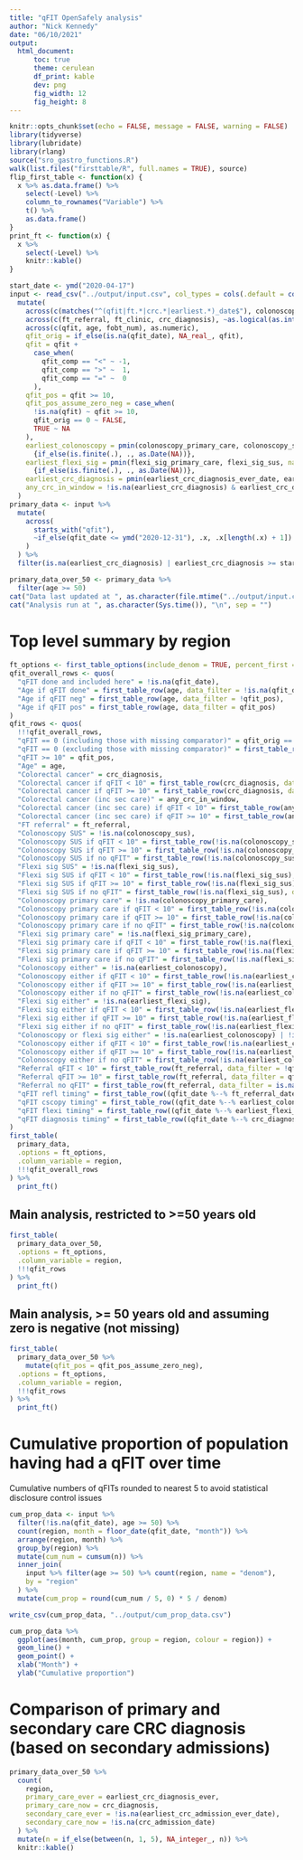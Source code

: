 ```yaml
---
title: "qFIT OpenSafely analysis"
author: "Nick Kennedy"
date: "06/10/2021"
output:
  html_document:
      toc: true
      theme: cerulean
      df_print: kable
      dev: png
      fig_width: 12
      fig_height: 8
---
```


```r
knitr::opts_chunk$set(echo = FALSE, message = FALSE, warning = FALSE)
library(tidyverse)
library(lubridate)
library(rlang)
source("sro_gastro_functions.R")
walk(list.files("firsttable/R", full.names = TRUE), source)
flip_first_table <- function(x) {
  x %>% as.data.frame() %>%
    select(-Level) %>%
    column_to_rownames("Variable") %>%
    t() %>%
    as.data.frame()
}
print_ft <- function(x) {
  x %>% 
    select(-Level) %>% 
    knitr::kable()
}
```

```r
start_date <- ymd("2020-04-17")
input <- read_csv("../output/input.csv", col_types = cols(.default = col_character())) %>% 
  mutate(
    across(c(matches("^(qfit|ft.*|crc.*|earliest.*)_date$"), colonoscopy_sus, flexi_sig_sus, colonoscopy_primary_care, flexi_sig_primary_care), lubridate::ymd),
    across(c(ft_referral, ft_clinic, crc_diagnosis), ~as.logical(as.integer(.x))),
    across(c(qfit, age, fobt_num), as.numeric),
    qfit_orig = if_else(is.na(qfit_date), NA_real_, qfit),
    qfit = qfit +
      case_when(
        qfit_comp == "<" ~ -1,
        qfit_comp == ">" ~  1,
        qfit_comp == "=" ~  0
      ),
    qfit_pos = qfit >= 10,
    qfit_pos_assume_zero_neg = case_when(
      !is.na(qfit) ~ qfit >= 10,
      qfit_orig == 0 ~ FALSE,
      TRUE ~ NA
    ),
    earliest_colonoscopy = pmin(colonoscopy_primary_care, colonoscopy_sus, na.rm = TRUE) %>% 
      {if_else(is.finite(.), ., as.Date(NA))},
    earliest_flexi_sig = pmin(flexi_sig_primary_care, flexi_sig_sus, na.rm = TRUE) %>% 
      {if_else(is.finite(.), ., as.Date(NA))},
    earliest_crc_diagnosis = pmin(earliest_crc_diagnosis_ever_date, earliest_crc_admission_ever_date, na.rm = TRUE),
    any_crc_in_window = !is.na(earliest_crc_diagnosis) & earliest_crc_diagnosis >= start_date
  )
primary_data <- input %>%
  mutate(
    across(
      starts_with("qfit"),
      ~if_else(qfit_date <= ymd("2020-12-31"), .x, .x[length(.x) + 1]) # Replace any qFIT data beyond end of 2020 with missing values
    )
  ) %>% 
  filter(is.na(earliest_crc_diagnosis) | earliest_crc_diagnosis >= start_date)

primary_data_over_50 <- primary_data %>% 
  filter(age >= 50)
cat("Data last updated at ", as.character(file.mtime("../output/input.csv")), "\n", sep = "")
cat("Analysis run at ", as.character(Sys.time()), "\n", sep = "")
```

# Top level summary by region

```r
ft_options <- first_table_options(include_denom = TRUE, percent_first = TRUE, include_p = FALSE, suppress_if_le = 5)
qfit_overall_rows <- quos(
  "qFIT done and included here" = !is.na(qfit_date),
  "Age if qFIT done" = first_table_row(age, data_filter = !is.na(qfit_date)),
  "Age if qFIT neg" = first_table_row(age, data_filter = !qfit_pos),
  "Age if qFIT pos" = first_table_row(age, data_filter = qfit_pos)
)
qfit_rows <- quos(
  !!!qfit_overall_rows,
  "qFIT == 0 (including those with missing comparator)" = qfit_orig == 0,
  "qFIT == 0 (excluding those with missing comparator)" = first_table_row(qfit_orig == 0, data_filter = !is.na(qfit_comp)),
  "qFIT >= 10" = qfit_pos,
  "Age" = age,
  "Colorectal cancer" = crc_diagnosis,
  "Colorectal cancer if qFIT < 10" = first_table_row(crc_diagnosis, data_filter = !qfit_pos),
  "Colorectal cancer if qFIT >= 10" = first_table_row(crc_diagnosis, data_filter = qfit_pos),
  "Colorectal cancer (inc sec care)" = any_crc_in_window,
  "Colorectal cancer (inc sec care) if qFIT < 10" = first_table_row(any_crc_in_window, data_filter = !qfit_pos),
  "Colorectal cancer (inc sec care) if qFIT >= 10" = first_table_row(any_crc_in_window, data_filter = qfit_pos),
  "FT referral" = ft_referral,
  "Colonoscopy SUS" = !is.na(colonoscopy_sus),
  "Colonoscopy SUS if qFIT < 10" = first_table_row(!is.na(colonoscopy_sus), data_filter = !qfit_pos),
  "Colonoscopy SUS if qFIT >= 10" = first_table_row(!is.na(colonoscopy_sus), data_filter = qfit_pos),
  "Colonoscopy SUS if no qFIT" = first_table_row(!is.na(colonoscopy_sus), data_filter = is.na(qfit_pos)),
  "Flexi sig SUS" = !is.na(flexi_sig_sus),
  "Flexi sig SUS if qFIT < 10" = first_table_row(!is.na(flexi_sig_sus), data_filter = !qfit_pos),
  "Flexi sig SUS if qFIT >= 10" = first_table_row(!is.na(flexi_sig_sus), data_filter = qfit_pos),
  "Flexi sig SUS if no qFIT" = first_table_row(!is.na(flexi_sig_sus), data_filter = is.na(qfit_pos)),
  "Colonoscopy primary care" = !is.na(colonoscopy_primary_care),
  "Colonoscopy primary care if qFIT < 10" = first_table_row(!is.na(colonoscopy_primary_care), data_filter = !qfit_pos),
  "Colonoscopy primary care if qFIT >= 10" = first_table_row(!is.na(colonoscopy_primary_care), data_filter = qfit_pos),
  "Colonoscopy primary care if no qFIT" = first_table_row(!is.na(colonoscopy_primary_care), data_filter = is.na(qfit_pos)),
  "Flexi sig primary care" = !is.na(flexi_sig_primary_care),
  "Flexi sig primary care if qFIT < 10" = first_table_row(!is.na(flexi_sig_primary_care), data_filter = !qfit_pos),
  "Flexi sig primary care if qFIT >= 10" = first_table_row(!is.na(flexi_sig_primary_care), data_filter = qfit_pos),
  "Flexi sig primary care if no qFIT" = first_table_row(!is.na(flexi_sig_primary_care), data_filter = is.na(qfit_pos)),
  "Colonoscopy either" = !is.na(earliest_colonoscopy),
  "Colonoscopy either if qFIT < 10" = first_table_row(!is.na(earliest_colonoscopy), data_filter = !qfit_pos),
  "Colonoscopy either if qFIT >= 10" = first_table_row(!is.na(earliest_colonoscopy), data_filter = qfit_pos),
  "Colonoscopy either if no qFIT" = first_table_row(!is.na(earliest_colonoscopy), data_filter = is.na(qfit_pos)),
  "Flexi sig either" = !is.na(earliest_flexi_sig),
  "Flexi sig either if qFIT < 10" = first_table_row(!is.na(earliest_flexi_sig), data_filter = !qfit_pos),
  "Flexi sig either if qFIT >= 10" = first_table_row(!is.na(earliest_flexi_sig), data_filter = qfit_pos),
  "Flexi sig either if no qFIT" = first_table_row(!is.na(earliest_flexi_sig), data_filter = is.na(qfit_pos)),
  "Colonoscopy or flexi sig either" = !is.na(earliest_colonoscopy) | !is.na(earliest_flexi_sig),
  "Colonoscopy either if qFIT < 10" = first_table_row(!is.na(earliest_colonoscopy) | !is.na(earliest_flexi_sig), data_filter = !qfit_pos),
  "Colonoscopy either if qFIT >= 10" = first_table_row(!is.na(earliest_colonoscopy) | !is.na(earliest_flexi_sig), data_filter = qfit_pos),
  "Colonoscopy either if no qFIT" = first_table_row(!is.na(earliest_colonoscopy) | !is.na(earliest_flexi_sig), data_filter = is.na(qfit_pos)),
  "Referral qFIT < 10" = first_table_row(ft_referral, data_filter = !qfit_pos),
  "Referral qFIT >= 10" = first_table_row(ft_referral, data_filter = qfit_pos),
  "Referral no qFIT" = first_table_row(ft_referral, data_filter = is.na(qfit_pos)),
  "qFIT refl timing" = first_table_row((qfit_date %--% ft_referral_date) / ddays(1), data_filter = !is.na(qfit)),
  "qFIT cscopy timing" = first_table_row((qfit_date %--% earliest_colonoscopy) / ddays(1), data_filter = !is.na(qfit)),
  "qFIT flexi timing" = first_table_row((qfit_date %--% earliest_flexi_sig) / ddays(1), data_filter = !is.na(qfit)),
  "qFIT diagnosis timing" = first_table_row((qfit_date %--% crc_diagnosis_date) / ddays(1), data_filter = !is.na(qfit))
)
first_table(
  primary_data,
  .options = ft_options,
  .column_variable = region,
  !!!qfit_overall_rows
) %>% 
  print_ft()
```

## Main analysis, restricted to >=50 years old

```r
first_table(
  primary_data_over_50,
  .options = ft_options,
  .column_variable = region,
  !!!qfit_rows
) %>% 
  print_ft()
```

## Main analysis, >= 50 years old and assuming zero is negative (not missing)

```r
first_table(
  primary_data_over_50 %>% 
    mutate(qfit_pos = qfit_pos_assume_zero_neg),
  .options = ft_options,
  .column_variable = region,
  !!!qfit_rows
) %>% 
  print_ft()
```

# Cumulative proportion of population having had a qFIT over time

Cumulative numbers of qFITs rounded to nearest 5 to avoid statistical disclosure control issues

```r
cum_prop_data <- input %>%
  filter(!is.na(qfit_date), age >= 50) %>% 
  count(region, month = floor_date(qfit_date, "month")) %>%
  arrange(region, month) %>%
  group_by(region) %>%
  mutate(cum_num = cumsum(n)) %>%
  inner_join(
    input %>% filter(age >= 50) %>% count(region, name = "denom"),
    by = "region"
  ) %>%
  mutate(cum_prop = round(cum_num / 5, 0) * 5 / denom)

write_csv(cum_prop_data, "../output/cum_prop_data.csv")

cum_prop_data %>% 
  ggplot(aes(month, cum_prop, group = region, colour = region)) +
  geom_line() +
  geom_point() +
  xlab("Month") +
  ylab("Cumulative proportion")
```

# Comparison of primary and secondary care CRC diagnosis (based on secondary admissions)

```r
primary_data_over_50 %>%
  count(
    region,
    primary_care_ever = earliest_crc_diagnosis_ever,
    primary_care_now = crc_diagnosis,
    secondary_care_ever = !is.na(earliest_crc_admission_ever_date),
    secondary_care_now = !is.na(crc_admission_date)
  ) %>%
  mutate(n = if_else(between(n, 1, 5), NA_integer_, n)) %>% 
  knitr::kable()
```